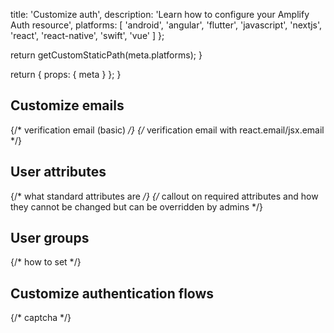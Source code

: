 
  title: 'Customize auth',
  description:
    'Learn how to configure your Amplify Auth resource',
  platforms: [
    'android',
    'angular',
    'flutter',
    'javascript',
    'nextjs',
    'react',
    'react-native',
    'swift',
    'vue'
  ]
};

  return getCustomStaticPath(meta.platforms);
}

  return {
    props: {
      meta
    }
  };
}

## Customize emails

{/* verification email (basic) */}
{/* verification email with react.email/jsx.email */}

## User attributes

{/* what standard attributes are */}
{/* callout on required attributes and how they cannot be changed but can be overridden by admins */}

## User groups

{/* how to set */}

## Customize authentication flows

{/* captcha */}
